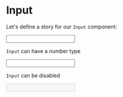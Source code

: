 
<Meta title="Input" component={Input} />

# Input

Let's define a story for our `Input` component:

<Story name="text">
  <Input type="text" />
</Story>

`Input` can have a number type

<Story name="number">
  <Input type="number" />
</Story>

`Input` can be disabled

<Story name="disabled">
  <Input type="number" disabled />
</Story>
